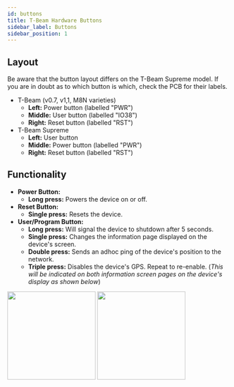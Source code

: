 ```yaml
---
id: buttons
title: T-Beam Hardware Buttons
sidebar_label: Buttons
sidebar_position: 1
---
```


## Layout

Be aware that the button layout differs on the T-Beam Supreme model.
If you are in doubt as to which button is which, check the PCB for their labels.

- T-Beam (v0.7, v1,1, M8N varieties)
  - **Left:** Power button (labelled "PWR")
  - **Middle:** User button (labelled "IO38")
  - **Right:** Reset button (labelled "RST")
- T-Beam Supreme
  - **Left:** User button
  - **Middle:** Power button (labelled "PWR")
  - **Right:** Reset button (labelled "RST")


## Functionality

- **Power Button:**
  - **Long press:** Powers the device on or off.
- **Reset Button:**
  - **Single press:** Resets the device.
- **User/Program Button:**
  - **Long press:** Will signal the device to shutdown after 5 seconds.
  - **Single press:** Changes the information page displayed on the device's screen.
  - **Double press:** Sends an adhoc ping of the device's position to the network.
  - **Triple press:** Disables the device's GPS. Repeat to re-enable. (_This will be indicated on both information screen pages on the device's display as shown below_)

<img src="/img/hardware/GPS-disabled.webp" width="200" align="center-left" />
<img
  src="/img/hardware/GPS-disabled-by-button.webp"
  width="200"
  align="center-right"
/>
